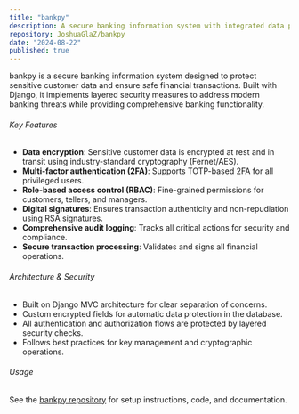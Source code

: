 ```yaml
---
title: "bankpy"
description: A secure banking information system with integrated data protection, multi-factor authentication, and robust cryptography, built using Django.
repository: JoshuaGlaZ/bankpy
date: "2024-08-22"
published: true
---
```


bankpy is a secure banking information system designed to protect sensitive customer data and ensure safe financial transactions. Built with Django, it implements layered security measures to address modern banking threats while providing comprehensive banking functionality.

###### Key Features
- **Data encryption**: Sensitive customer data is encrypted at rest and in transit using industry-standard cryptography (Fernet/AES).
- **Multi-factor authentication (2FA)**: Supports TOTP-based 2FA for all privileged users.
- **Role-based access control (RBAC)**: Fine-grained permissions for customers, tellers, and managers.
- **Digital signatures**: Ensures transaction authenticity and non-repudiation using RSA signatures.
- **Comprehensive audit logging**: Tracks all critical actions for security and compliance.
- **Secure transaction processing**: Validates and signs all financial operations.

###### Architecture & Security
- Built on Django MVC architecture for clear separation of concerns.
- Custom encrypted fields for automatic data protection in the database.
- All authentication and authorization flows are protected by layered security checks.
- Follows best practices for key management and cryptographic operations.

###### Usage
See the [bankpy repository](https://github.com/JoshuaGlaZ/bankpy) for setup instructions, code, and documentation.